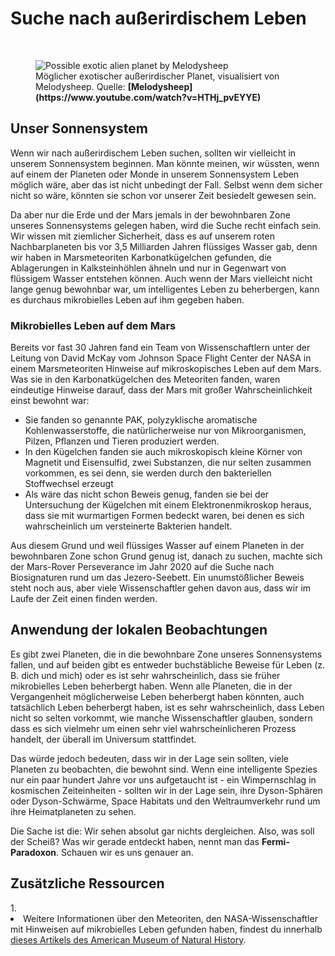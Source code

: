 
# Suche nach außerirdischem Leben

<ReadingTime />
<AudioPlayer ident="search" />

<br/>
<figure>
<Image src={require(".//../../../resources/images/melody1.png")} alt="Possible exotic alien planet by Melodysheep" />
<figcaption style={{ color: "rgb(156, 156, 156)", fontSize: "14px", marginTop: "2px" }}>Möglicher exotischer außerirdischer Planet, visualisiert von Melodysheep. Quelle: <strong>[Melodysheep](https://www.youtube.com/watch?v=HTHj_pvEYYE)</strong></figcaption>
</figure>

## Unser Sonnensystem
Wenn wir nach außerirdischem Leben suchen, sollten wir vielleicht in unserem Sonnensystem beginnen. Man könnte meinen, wir wüssten, wenn auf einem der Planeten oder Monde in unserem Sonnensystem Leben möglich wäre, aber das ist nicht unbedingt der Fall. Selbst wenn dem sicher nicht so wäre, könnten sie schon vor unserer Zeit besiedelt gewesen sein.

Da aber nur die Erde und der Mars jemals in der bewohnbaren Zone unseres Sonnensystems gelegen haben, wird die Suche recht einfach sein. Wir wissen mit ziemlicher Sicherheit, dass es auf unserem roten Nachbarplaneten bis vor 3,5 Milliarden Jahren flüssiges Wasser gab, denn wir haben in Marsmeteoriten Karbonatkügelchen gefunden, die Ablagerungen in Kalksteinhöhlen ähneln und nur in Gegenwart von flüssigem Wasser entstehen können. Auch wenn der Mars vielleicht nicht lange genug bewohnbar war, um intelligentes Leben zu beherbergen, kann es durchaus mikrobielles Leben auf ihm gegeben haben.

### Mikrobielles Leben auf dem Mars
Bereits vor fast 30 Jahren fand ein Team von Wissenschaftlern unter der Leitung von David McKay vom Johnson Space Flight Center der NASA in einem Marsmeteoriten Hinweise auf mikroskopisches Leben auf dem Mars. Was sie in den Karbonatkügelchen des Meteoriten fanden, waren eindeutige Hinweise darauf, dass der Mars mit großer Wahrscheinlichkeit einst bewohnt war: 

- Sie fanden so genannte PAK, polyzyklische aromatische Kohlenwasserstoffe, die natürlicherweise nur von Mikroorganismen, Pilzen, Pflanzen und Tieren produziert werden.
- In den Kügelchen fanden sie auch mikroskopisch kleine Körner von Magnetit und Eisensulfid, zwei Substanzen, die nur selten zusammen vorkommen, es sei denn, sie werden durch den bakteriellen Stoffwechsel erzeugt
- Als wäre das nicht schon Beweis genug, fanden sie bei der Untersuchung der Kügelchen mit einem Elektronenmikroskop heraus, dass sie mit wurmartigen Formen bedeckt waren, bei denen es sich wahrscheinlich um versteinerte Bakterien handelt.

Aus diesem Grund und weil flüssiges Wasser auf einem Planeten in der bewohnbaren Zone schon Grund genug ist, danach zu suchen, machte sich der Mars-Rover Perseverance im Jahr 2020 auf die Suche nach Biosignaturen rund um das Jezero-Seebett. Ein unumstößlicher Beweis steht noch aus, aber viele Wissenschaftler gehen davon aus, dass wir im Laufe der Zeit einen finden werden. 

## Anwendung der lokalen Beobachtungen
Es gibt zwei Planeten, die in die bewohnbare Zone unseres Sonnensystems fallen, und auf beiden gibt es entweder buchstäbliche Beweise für Leben (z. B. dich und mich) oder es ist sehr wahrscheinlich, dass sie früher mikrobielles Leben beherbergt haben. Wenn alle Planeten, die in der Vergangenheit möglicherweise Leben beherbergt haben könnten, auch tatsächlich Leben beherbergt haben, ist es sehr wahrscheinlich, dass Leben nicht so selten vorkommt, wie manche Wissenschaftler glauben, sondern dass es sich vielmehr um einen sehr viel wahrscheinlicheren Prozess handelt, der überall im Universum stattfindet. 

Das würde jedoch bedeuten, dass wir in der Lage sein sollten, viele Planeten zu beobachten, die bewohnt sind. Wenn eine intelligente Spezies nur ein paar hundert Jahre vor uns aufgetaucht ist - ein Wimpernschlag in kosmischen Zeiteinheiten - sollten wir in der Lage sein, ihre Dyson-Sphären oder Dyson-Schwärme, Space Habitats und den Weltraumverkehr rund um ihre Heimatplaneten zu sehen.

Die Sache ist die: Wir sehen absolut gar nichts dergleichen. Also, was soll der Scheiß? Was wir gerade entdeckt haben, nennt man das <strong>Fermi-Paradoxon</strong>. Schauen wir es uns genauer an.


<SaveArticleSection article="alien-life-search"/>

## Zusätzliche Ressourcen
<AdditionalResources>
  <div>
    <span>1. </span><li>Weitere Informationen über den Meteoriten, den NASA-Wissenschaftler mit Hinweisen auf mikrobielles Leben gefunden haben, findest du innerhalb <a href="https://www.amnh.org/learn-teach/curriculum-collections/cosmic-horizons-book/fossil-microbes-mars" target="_blank">dieses Artikels des American Museum of Natural History</a>.</li>
  </div>
</AdditionalResources>


<Analytics />